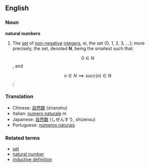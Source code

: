 ==English==
=== Noun ===
'''natural numbers'''

# {{mathematics}} The [[set]] of [[non-negative]] [[integer]]s, ''ie'', the set {0, 1, 2, 3, ...}; more precisely, the set, denoted '''N''', being the smallest such that:
#:<math>0 \in N</math>, and
#:<math>n \in N \implies succ(n) \in N</math>;

===Translation===
*Chinese: [[自然数]] (ziranshu)
*Italian: [[numero naturale]] ''m''
*Japanese: [[自然数]] (しぜんすう, shizensu)
*Portuguese: [[números naturais]]

=== Related terms ===
* [[set]]
* [[natural number]]
* [[inductive definition]]